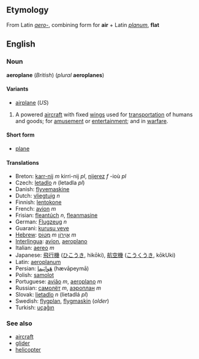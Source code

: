 <!--

NOTE - If you make edits to this page, please also make corresponding edits to the page for "aeroplane".

-->

==Etymology==
From Latin ''[[aero-]]'', combining form for '''air''' + Latin ''[[planum]]'', '''flat'''

==English==
===Noun===
'''aeroplane''' (''British'') (''plural'' '''aeroplanes''')

====Variants====
*[[airplane]] (''US'')

# A powered [[aircraft]] with fixed [[wing]]s used for [[transportation]] of humans and goods; for [[amusement]] or [[entertainment]]; and in [[warfare]].

====Short form====
*[[plane]]

====Translations====
*Breton: [[karr-nij]] ''m'' kirri-nij ''pl'', [[nijerez]] ''f'' -ioù ''pl''
*Czech: [[letadlo]] ''n'' (letadla ''pl'')
*Danish: [[flyvemaskine]]
*Dutch: [[vliegtuig]] ''n''
*Finnish: [[lentokone]]
*French: [[avion]] ''m''
*Frisian: [[fleantúch]] ''n'', [[fleanmasine]]
*German: [[Flugzeug]] ''n''
*Guarani: [[kurusu veve]]
*[[Hebrew]]: [[מָטוֹס]] ''m'' [[אֲוִירוֹן]] ''m''
*[[Interlingua]]: [[avion]], [[aeroplano]]
*Italian: [[aereo]] ''m''
*Japanese: [[飛行機]] ([[ひこうき]], hikōki), [[航空機]] ([[こうくうき]], kōkUki)
*Latin: [[aeroplanum]]
*Persian: [[هَواپَيما]] (hævāpeymā)
*Polish: [[samolot]]
*Portuguese: [[avião]] ''m'', [[aeroplano]] ''m''
*Russian: [[самолёт]] ''m'', [[аэроплан]] ''m''
*Slovak: [[lietadlo]] ''n'' (lietadlá ''pl'')
*Swedish: [[flygplan]], [[flygmaskin]] (''older'')
*Turkish: [[uçağın]]
<!-- Please add translations also to AIRPLANE! -->

===See also===
*[[aircraft]]
*[[glider]]
*[[helicopter]]